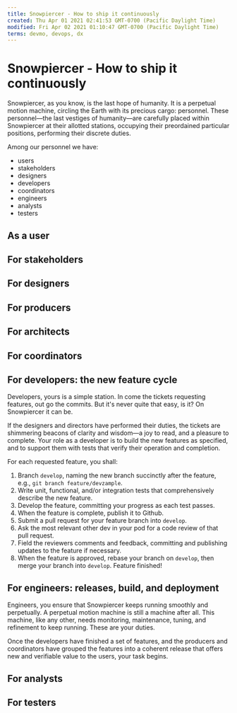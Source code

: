 ```yaml
---
title: Snowpiercer - How to ship it continuously
created: Thu Apr 01 2021 02:41:53 GMT-0700 (Pacific Daylight Time)
modified: Fri Apr 02 2021 01:10:47 GMT-0700 (Pacific Daylight Time)
terms: devmo, devops, dx
---
```


# Snowpiercer - How to ship it continuously

Snowpiercer, as you know, is the last hope of humanity. It is a perpetual motion machine, circling the Earth with its precious cargo: personnel. These personnel—the last vestiges of humanity—are carefully placed within Snowpiercer at their allotted stations, occupying their preordained particular positions, performing their discrete duties.

Among our personnel we have:

- users
- stakeholders
- designers
- developers
- coordinators
- engineers
- analysts
- testers

## As a user

## For stakeholders

## For designers

## For producers

## For architects

## For coordinators

## For developers: the new feature cycle

Developers, yours is a simple station. In come the tickets requesting features, out go the commits. But it's never quite that easy, is it? On Snowpiercer it can be.

If the designers and directors have performed their duties, the tickets are shimmering beacons of clarity and wisdom—a joy to read, and a pleasure to complete. Your role as a developer is to build the new features as specified, and to support them with tests that verify their operation and completion.

For each requested feature, you shall:

1. Branch `develop`, naming the new branch succinctly after the feature, e.g., `git branch feature/devzample`.
2. Write unit, functional, and/or integration tests that comprehensively describe the new feature.
3. Develop the feature, committing your progress as each test passes.
4. When the feature is complete, publish it to Github.
5. Submit a pull request for your feature branch into `develop`.
6. Ask the most relevant other dev in your pod for a code review of that pull request.
7. Field the reviewers comments and feedback, committing and publishing updates to the feature if necessary.
8. When the feature is approved, rebase your branch on `develop`, then merge your branch into `develop`. Feature finished!

## For engineers: releases, build, and deployment

Engineers, you ensure that Snowpiercer keeps running smoothly and perpetually. A perpetual motion machine is still a machine after all. This machine, like any other, needs monitoring, maintenance, tuning, and refinement to keep running. These are your duties.

Once the developers have finished a set of features, and the producers and coordinators have grouped the features into a coherent release that offers new and verifiable value to the users, your task begins.

## For analysts

## For testers
